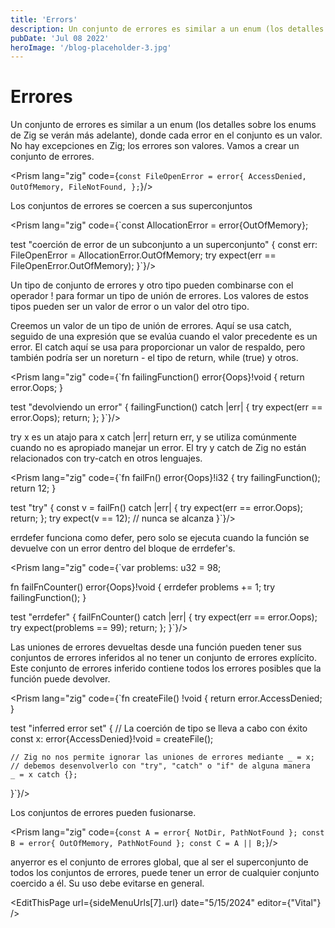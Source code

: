 ```yaml
---
title: 'Errors'
description: Un conjunto de errores es similar a un enum (los detalles sobre los enums de Zig se verán más adelante), donde cada error en el conjunto es un valor. No hay excepciones en Zig; los errores son valores. Vamos a crear un conjunto de errores.'
pubDate: 'Jul 08 2022'
heroImage: '/blog-placeholder-3.jpg'
---
```



<div class="flex flex-col gap-y-5 text-white py-8">
<h1 class="text-white py-8">Errores</h1>

Un conjunto de errores es similar a un enum (los detalles sobre los enums de Zig se verán más adelante), donde cada error en el conjunto es un valor. No hay excepciones en Zig; los errores son valores. Vamos a crear un conjunto de errores.

<Prism lang="zig" code={`const FileOpenError = error{
    AccessDenied,
    OutOfMemory,
    FileNotFound,
};`}/>

Los conjuntos de errores se coercen a sus superconjuntos

<Prism lang="zig" code={`const AllocationError = error{OutOfMemory};

test "coerción de error de un subconjunto a un superconjunto" {
    const err: FileOpenError = AllocationError.OutOfMemory;
    try expect(err == FileOpenError.OutOfMemory);
}`}/>

Un tipo de conjunto de errores y otro tipo pueden combinarse con el operador ! para formar un tipo de unión de errores. Los valores de estos tipos pueden ser un valor de error o un valor del otro tipo.

Creemos un valor de un tipo de unión de errores. Aquí se usa <span class="bg-gray-800 rounded-md px-2 text-green-400">catch</span>, seguido de una expresión que se evalúa cuando el valor precedente es un error. El catch aquí se usa para proporcionar un valor de respaldo, pero también podría ser un <span class="bg-gray-800 rounded-md px-2 text-purple-400">noreturn</span> - el tipo de <span class="bg-gray-800 rounded-md px-2 text-purple-400">return</span>, <span class="bg-gray-800 rounded-md px-2 text-purple-400">while (true)</span> y otros.

<Prism lang="zig" code={`fn failingFunction() error{Oops}!void {
    return error.Oops;
}

test "devolviendo un error" {
    failingFunction() catch |err| {
        try expect(err == error.Oops);
        return;
    };
}`}/>

<span class="bg-gray-800 rounded-md px-2 text-purple-400">try x</span> es un atajo para <span class="bg-gray-800 rounded-md px-2 text-purple-400">x catch |err| return err</span>, y se utiliza comúnmente cuando no es apropiado manejar un error. El <span class="bg-gray-800 rounded-md px-2 text-green-400">try</span> y <span class="bg-gray-800 rounded-md px-2 text-green-400">catch</span> de Zig no están relacionados con try-catch en otros lenguajes.

<Prism lang="zig" code={`fn failFn() error{Oops}!i32 {
    try failingFunction();
    return 12;
}

test "try" {
    const v = failFn() catch |err| {
        try expect(err == error.Oops);
        return;
    };
    try expect(v == 12); // nunca se alcanza
}`}/>

<span class="bg-gray-800 rounded-md px-2 text-green-400">errdefer</span> funciona como <span class="bg-gray-800 rounded-md px-2 text-green-400">defer</span>, pero solo se ejecuta cuando la función se devuelve con un error dentro del bloque de <span class="bg-gray-800 rounded-md px-2 text-green-400">errdefer's</span>.

<Prism lang="zig" code={`var problems: u32 = 98;

fn failFnCounter() error{Oops}!void {
    errdefer problems += 1;
    try failingFunction();
}

test "errdefer" {
    failFnCounter() catch |err| {
        try expect(err == error.Oops);
        try expect(problems == 99);
        return;
    };
}`}/>

Las uniones de errores devueltas desde una función pueden tener sus conjuntos de errores inferidos al no tener un conjunto de errores explícito. Este conjunto de errores inferido contiene todos los errores posibles que la función puede devolver.

<Prism lang="zig" code={`fn createFile() !void {
    return error.AccessDenied;
}

test "inferred error set" {
    // La coerción de tipo se lleva a cabo con éxito
    const x: error{AccessDenied}!void = createFile();

    // Zig no nos permite ignorar las uniones de errores mediante _ = x;
    // debemos desenvolverlo con "try", "catch" o "if" de alguna manera
    _ = x catch {};
}`}/>

Los conjuntos de errores pueden fusionarse.

<Prism lang="zig" code={`const A = error{ NotDir, PathNotFound };
const B = error{ OutOfMemory, PathNotFound };
const C = A || B;`}/>

<span class="bg-gray-800 rounded-md px-2 text-purple-400">anyerror</span> es el conjunto de errores global, que al ser el superconjunto de todos los conjuntos de errores, puede tener un error de cualquier conjunto coercido a él. Su uso debe evitarse en general.

<EditThisPage  url={sideMenuUrls[7].url} date="5/15/2024" editor={"Vital"} />

<div class="flex w-full justify-between space-x-8">
    <NextButton text={sideMenuUrls[6].label} subText="Anterior" isRight={false} url={sideMenuUrls[6].url}/>
    <NextButton text={sideMenuUrls[8].label} subText="Siguiente" isRight={true} url={sideMenuUrls[8].url}/>
</div>
</div>
